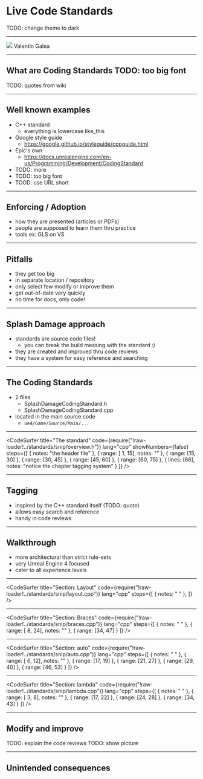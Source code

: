
# Live Code Standards

TODO: change theme to dark

---

<Image src="img/banner.jpg">
<Box
  css={{
    position: 'relative',
    top: '50%',
    transform: 'translateY(-50%)',
    color: 'white'
  }}
>
Valentin Galea
</Box>

</Image>

---
## What are Coding Standards TODO: too big font

TODO: quotes from wiki

---
## Well known examples

- C++ standard
  * everything is lowercase like_this
- Google style guide
  * https://google.github.io/styleguide/cppguide.html
- Epic's own
  * https://docs.unrealengine.com/en-us/Programming/Development/CodingStandard
- TODO: more
- TODO: too big font
- TOOD: use URL short

---
## Enforcing / Adoption

- how they are presented (articles or PDFs)
- people are supposed to learn them thru practice
- tools ex: GLS on VS

---
## Pitfalls

- they get too big
- in separate location / repository
- only select few modify or improve them
- get out-of-date very quickly
- no time for docs, only code!

---
## Splash Damage approach

- standards are source code files!
  * you can break the build messing with the standard :)
- they are created and improved thru code reviews
- they have a system for easy reference and searching

---
## The Coding Standards

* 2 files
  * SplashDamageCodingStandard.h
  * SplashDamageCodingStandard.cpp
* located in the main source code
  * `ue4/Game/Source/Main/...`

---
<CodeSurfer
  title="The standard"
  code={require("!raw-loader!../standards/snip/overview.h")}
  lang="cpp"
  showNumbers={false}
  steps={[
    { notes: "the header file" },
    { range: [ 1, 15], notes: "" },
    { range: [15, 30] },
    { range: [30, 45] },
    { range: [45, 60] },
    { range: [60, 75] },
    { lines: [66], notes: "notice the chapter tagging system" }
  ]}
/>

---
## Tagging

- inspired by the C++ standard itself (TODO: quote)
- allows easy search and reference
- handy in code reviews

---
## Walkthrough

- more architectural than strict rule-sets
- very Unreal Engine 4 focused
- cater to all experience levels

---
<CodeSurfer
  title="Section: Layout"
  code={require("!raw-loader!../standards/snip/layout.cpp")}
  lang="cpp"
  steps={[
    { notes: " " },
  ]}
/>

---
<CodeSurfer
  title="Section: Braces"
  code={require("!raw-loader!../standards/snip/braces.cpp")}
  lang="cpp"
  steps={[
    { notes: " " },
    { range: [ 8, 24], notes: "" },
    { range: [34, 47] }
  ]}
/>

---
<CodeSurfer
  title="Section: auto"
  code={require("!raw-loader!../standards/snip/auto.cpp")}
  lang="cpp"
  steps={[
    { notes: " " },
    { range: [ 6, 12], notes: "" },
    { range: [17, 19] },
    { range: [21, 27] },
    { range: [29, 40] },
    { range: [46, 53] }
  ]}
/>

---
<CodeSurfer
  title="Section: lambda"
  code={require("!raw-loader!../standards/snip/lambda.cpp")}
  lang="cpp"
  steps={[
    { notes: " " },
    { range: [ 3,  8], notes: "" },
    { range: [17, 22] },
    { range: [24, 28] },
    { range: [34, 43] }
  ]}
/>

---
## Modify and improve

TODO: explain the code reviews
TODO: show picture

---
## Unintended consequences

